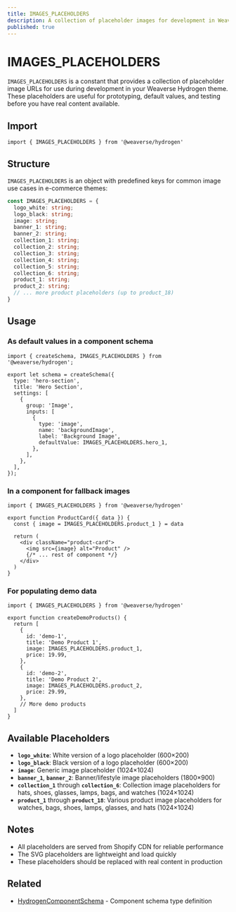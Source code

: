 ```yaml
---
title: IMAGES_PLACEHOLDERS
description: A collection of placeholder images for development in Weaverse Hydrogen themes.
published: true
---
```


# IMAGES_PLACEHOLDERS

`IMAGES_PLACEHOLDERS` is a constant that provides a collection of placeholder image URLs for use during development in your Weaverse Hydrogen theme. These placeholders are useful for prototyping, default values, and testing before you have real content available.

## Import

```tsx
import { IMAGES_PLACEHOLDERS } from '@weaverse/hydrogen'
```

## Structure

`IMAGES_PLACEHOLDERS` is an object with predefined keys for common image use cases in e-commerce themes:

```typescript
const IMAGES_PLACEHOLDERS = {
  logo_white: string;
  logo_black: string;
  image: string;
  banner_1: string;
  banner_2: string;
  collection_1: string;
  collection_2: string;
  collection_3: string;
  collection_4: string;
  collection_5: string;
  collection_6: string;
  product_1: string;
  product_2: string;
  // ... more product placeholders (up to product_18)
}
```

## Usage

### As default values in a component schema

```tsx
import { createSchema, IMAGES_PLACEHOLDERS } from '@weaverse/hydrogen';

export let schema = createSchema({
  type: 'hero-section',
  title: 'Hero Section',
  settings: [
    {
      group: 'Image',
      inputs: [
        {
          type: 'image',
          name: 'backgroundImage',
          label: 'Background Image',
          defaultValue: IMAGES_PLACEHOLDERS.hero_1,
        },
      ],
    },
  ],
});
```

### In a component for fallback images

```tsx
import { IMAGES_PLACEHOLDERS } from '@weaverse/hydrogen'

export function ProductCard({ data }) {
  const { image = IMAGES_PLACEHOLDERS.product_1 } = data
  
  return (
    <div className="product-card">
      <img src={image} alt="Product" />
      {/* ... rest of component */}
    </div>
  )
}
```

### For populating demo data

```tsx
import { IMAGES_PLACEHOLDERS } from '@weaverse/hydrogen'

export function createDemoProducts() {
  return [
    {
      id: 'demo-1',
      title: 'Demo Product 1',
      image: IMAGES_PLACEHOLDERS.product_1,
      price: 19.99,
    },
    {
      id: 'demo-2',
      title: 'Demo Product 2',
      image: IMAGES_PLACEHOLDERS.product_2,
      price: 29.99,
    },
    // More demo products
  ]
}
```

## Available Placeholders

- **`logo_white`**: White version of a logo placeholder (600×200)
- **`logo_black`**: Black version of a logo placeholder (600×200)
- **`image`**: Generic image placeholder (1024×1024)
- **`banner_1`**, **`banner_2`**: Banner/lifestyle image placeholders (1800×900)
- **`collection_1`** through **`collection_6`**: Collection image placeholders for hats, shoes, glasses, lamps, bags, and watches (1024×1024)
- **`product_1`** through **`product_18`**: Various product image placeholders for watches, bags, shoes, lamps, glasses, and hats (1024×1024)

## Notes

- All placeholders are served from Shopify CDN for reliable performance
- The SVG placeholders are lightweight and load quickly
- These placeholders should be replaced with real content in production

## Related

- [HydrogenComponentSchema](api/types) - Component schema type definition
